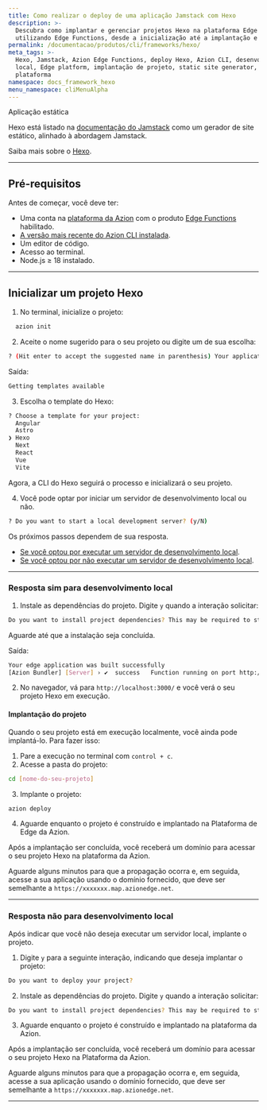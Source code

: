 ```yaml
---
title: Como realizar o deploy de uma aplicação Jamstack com Hexo
description: >-
  Descubra como implantar e gerenciar projetos Hexo na plataforma Edge da Azion
  utilizando Edge Functions, desde a inicialização até a implantação e execução.
permalink: /documentacao/produtos/cli/frameworks/hexo/
meta_tags: >-
  Hexo, Jamstack, Azion Edge Functions, deploy Hexo, Azion CLI, desenvolvimento
  local, Edge platform, implantação de projeto, static site generator, Azion
  plataforma
namespace: docs_framework_hexo
menu_namespace: cliMenuAlpha
---
```


<Tag severity="info" client:only="vue">
  Aplicação estática
</Tag>

Hexo está listado na [documentação do Jamstack](https://jamstack.org/generators/hexo/) como um gerador de site estático, alinhado à abordagem Jamstack.

Saiba mais sobre o [Hexo](https://hexo.io/docs/).

---

## Pré-requisitos

Antes de começar, você deve ter:

- Uma conta na [plataforma da Azion](/pt-br/documentacao/produtos/contas/criar-uma-conta/) com o produto [Edge Functions](/pt-br/documentacao/produtos/build/edge-application/edge-functions/) habilitado.
- [A versão mais recente do Azion CLI instalada](/pt-br/documentacao/produtos/azion-cli/visao-geral/).
- Um editor de código.
- Acesso ao terminal.
- Node.js ≥ 18 instalado.

---

## Inicializar um projeto Hexo

1. No terminal, inicialize o projeto:

```sh 
  azion init
```

2. Aceite o nome sugerido para o seu projeto ou digite um de sua escolha:

```sh 
? (Hit enter to accept the suggested name in parenthesis) Your application's name:  (remarkable_microscope)
```

Saída: 

```sh
Getting templates available
```

3. Escolha o template do Hexo:

```sh 
? Choose a template for your project: 
  Angular 
  Astro 
❯ Hexo 
  Next 
  React 
  Vue 
  Vite 
```

Agora, a CLI do Hexo seguirá o processo e inicializará o seu projeto.

4. Você pode optar por iniciar um servidor de desenvolvimento local ou não.

```sh 
? Do you want to start a local development server? (y/N) 
```

Os próximos passos dependem de sua resposta.

- [Se você optou por executar um servidor de desenvolvimento local](#resposta-sim-para-desenvolvimento-local).
- [Se você optou por não executar um servidor de desenvolvimento local](#resposta-nao-para-desenvolvimento-local).

---

### Resposta sim para desenvolvimento local

1. Instale as dependências do projeto. Digite `y` quando a interação solicitar:

```sh 
Do you want to install project dependencies? This may be required to start local development server (y/N)
```

Aguarde até que a instalação seja concluída.

Saída:

```sh
Your edge application was built successfully
[Azion Bundler] [Server] › ✔  success   Function running on port http://localhost:3000
```

2. No navegador, vá para `http://localhost:3000/` e você verá o seu projeto Hexo em execução.

#### Implantação do projeto

Quando o seu projeto está em execução localmente, você ainda pode implantá-lo. Para fazer isso:

1. Pare a execução no terminal com `control + c`. 
2. Acesse a pasta do projeto:

```sh
cd [nome-do-seu-projeto] 
```

3. Implante o projeto: 

```sh
azion deploy
```

4. Aguarde enquanto o projeto é construído e implantado na Plataforma de Edge da Azion.

Após a implantação ser concluída, você receberá um domínio para acessar o seu projeto Hexo na plataforma da Azion.

Aguarde alguns minutos para que a propagação ocorra e, em seguida, acesse a sua aplicação usando o domínio fornecido, que deve ser semelhante a `https://xxxxxxx.map.azionedge.net`.

---

### Resposta não para desenvolvimento local

Após indicar que você não deseja executar um servidor local, implante o projeto.

1. Digite `y` para a seguinte interação, indicando que deseja implantar o projeto:

```sh
Do you want to deploy your project?
```

2. Instale as dependências do projeto. Digite `y` quando a interação solicitar:

```sh 
Do you want to install project dependencies? This may be required to start local development server (y/N)
```

3. Aguarde enquanto o projeto é construído e implantado na plataforma da Azion.

Após a implantação ser concluída, você receberá um domínio para acessar o seu projeto Hexo na Plataforma da Azion.

Aguarde alguns minutos para que a propagação ocorra e, em seguida, acesse a sua aplicação usando o domínio fornecido, que deve ser semelhante a `https://xxxxxxx.map.azionedge.net`.


---

